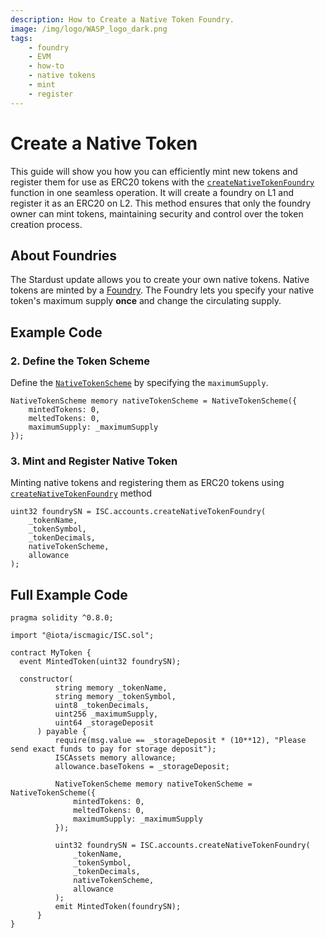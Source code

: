 ```yaml
---
description: How to Create a Native Token Foundry.
image: /img/logo/WASP_logo_dark.png
tags:
    - foundry
    - EVM
    - how-to
    - native tokens
    - mint
    - register
---
```



# Create a Native Token

This guide will show you how you can efficiently mint new tokens and register them for use as ERC20 tokens with the [`createNativeTokenFoundry`](../../../../../references/iota-evm/magic-contract/ISCAccounts.md#createnativetokenfoundry) function in one seamless operation. It will create a foundry on L1 and register it as an ERC20 on L2. This method ensures that only the foundry owner can mint tokens, maintaining security and control over the token creation process.

## About Foundries

The Stardust update allows you to create your own native tokens. Native tokens are minted by a [Foundry](https://github.com/iotaledger/tips/blob/main/tips/TIP-0018/tip-0018.md#foundry-output).
The Foundry lets you specify your native token's maximum supply **once** and change the circulating supply.

## Example Code

<ExampleCodeIntro />

### 2. Define the Token Scheme

Define the [`NativeTokenScheme`](../../../../../references/iota-evm/magic-contract/ISCTypes.md#nativetokenscheme) by specifying the `maximumSupply`.

```solidity
NativeTokenScheme memory nativeTokenScheme = NativeTokenScheme({
    mintedTokens: 0,
    meltedTokens: 0,
    maximumSupply: _maximumSupply
});
```

### 3. Mint and Register Native Token

Minting native tokens and registering them as ERC20 tokens using [`createNativeTokenFoundry`](../../../../../references/iota-evm/magic-contract/ISCAccounts.md#createnativetokenfoundry) method

```solidity
uint32 foundrySN = ISC.accounts.createNativeTokenFoundry(
    _tokenName,
    _tokenSymbol,
    _tokenDecimals,
    nativeTokenScheme,
    allowance
);
```

## Full Example Code

```solidity
pragma solidity ^0.8.0;

import "@iota/iscmagic/ISC.sol";

contract MyToken {
  event MintedToken(uint32 foundrySN);

  constructor(
          string memory _tokenName,
          string memory _tokenSymbol,
          uint8 _tokenDecimals,
          uint256 _maximumSupply,
          uint64 _storageDeposit
      ) payable {
          require(msg.value == _storageDeposit * (10**12), "Please send exact funds to pay for storage deposit");
          ISCAssets memory allowance;
          allowance.baseTokens = _storageDeposit;

          NativeTokenScheme memory nativeTokenScheme = NativeTokenScheme({
              mintedTokens: 0,
              meltedTokens: 0,
              maximumSupply: _maximumSupply
          });

          uint32 foundrySN = ISC.accounts.createNativeTokenFoundry(
              _tokenName,
              _tokenSymbol,
              _tokenDecimals,
              nativeTokenScheme,
              allowance
          );
          emit MintedToken(foundrySN);
      }
}
```
